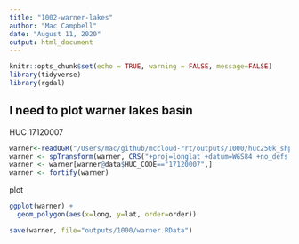 ```yaml
---
title: "1002-warner-lakes"
author: "Mac Campbell"
date: "August 11, 2020"
output: html_document
---
```


```r
knitr::opts_chunk$set(echo = TRUE, warning = FALSE, message=FALSE)
library(tidyverse)
library(rgdal)
```

## I need to plot warner lakes basin

HUC 17120007

```r
warner<-readOGR("/Users/mac/github/mccloud-rrt/outputs/1000/huc250k_shp/","huc250k")
warner <- spTransform(warner, CRS("+proj=longlat +datum=WGS84 +no_defs +ellps=WGS84 +towgs84=0,0,0"))
warner <- warner[warner@data$HUC_CODE=="17120007",]
warner <- fortify(warner)

```

plot

```r
ggplot(warner) +
  geom_polygon(aes(x=long, y=lat, order=order))

save(warner, file="outputs/1000/warner.RData")
```